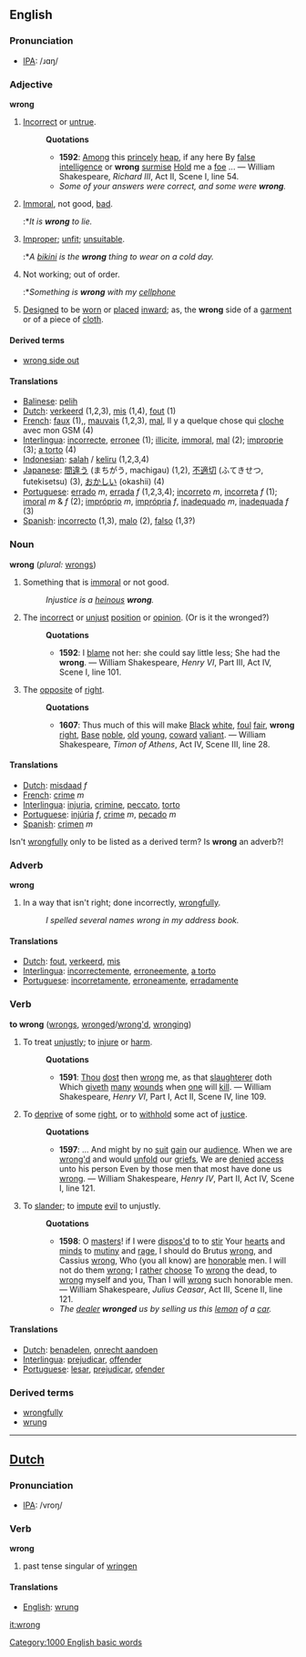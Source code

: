==English==

=== Pronunciation ===
*[[w:IPA|IPA]]: /ɹɑŋ/

===Adjective===
'''wrong''' <!--([[wronger]], [[wrongest]]) -->

#[[Incorrect]] or [[untrue]]. 
#:'''Quotations'''
#:*'''1592''': [[Among]] this [[princely]] [[heap]], if any here By [[false]] [[intelligence]] or '''wrong''' [[surmise]] [[Hold]] me a [[foe]] ... &mdash; William Shakespeare, ''Richard III'', Act II, Scene I, line 54.
#:*''Some of your answers were correct, and some were '''wrong'''.'' 
#[[Immoral]], not good, [[bad]]. 
#:*''It is '''wrong''' to lie.'' 
#[[Improper]]; [[unfit]]; [[unsuitable]]. 
#:*''A [[bikini]] is the '''wrong''' thing to wear on a cold day.'' 
#Not working; out of order.  <!-- Is this a verb sense? -->
#:*''Something is '''wrong''' with my [[cellphone]]'' 
#[[Design]]ed to be [[worn]] or [[place]]d [[inward]]; as, the '''wrong''' side of a [[garment]] or of a piece of [[cloth]].

====Derived terms====
* [[wrong side out]]

====Translations====
*[[Balinese]]: [[pelih]]
*[[Dutch]]: [[verkeerd]] (1,2,3), [[mis]] (1,4), [[fout]] (1)
*[[French]]: [[faux]] (1),, [[mauvais]] (1,2,3), [[mal]], Il y a quelque chose qui [[cloche]] avec mon GSM (4)
*[[Interlingua]]: [[incorrecte]], [[erronee]] (1); [[illicite]], [[immoral]], [[mal]] (2); [[improprie]] (3); [[a torto]] (4)
*[[Indonesian]]: [[salah]] / [[keliru]] (1,2,3,4)
*[[Japanese]]: [[間違う]] (まちがう, machigau) (1,2), [[不適切]] (ふてきせつ, futekisetsu) (3), [[おかしい]] (okashii) (4)
*[[Portuguese]]: [[errado]] ''m'', [[errada]] ''f'' (1,2,3,4); [[incorreto]] ''m'', [[incorreta]] ''f'' (1); [[imoral]] ''m'' & ''f'' (2); [[impróprio]] ''m'', [[imprópria]] ''f'', [[inadequado]] ''m'', [[inadequada]] ''f'' (3)
*[[Spanish]]: [[incorrecto]] (1,3), [[malo]] (2), [[falso]] (1,3?)

===Noun===
'''wrong'''  (''plural:'' [[wrongs]])
#Something that is [[immoral]] or not good. 
#:''Injustice is a [[heinous]] '''wrong'''.''
#The [[incorrect]] or [[unjust]] [[position]] or [[opinion]]. (Or is it the wronged?)
#:'''Quotations'''
#:*'''1592''': I [[blame]] not her: she could say little less; She had the '''wrong'''. &mdash; William Shakespeare, ''Henry VI'', Part III, Act IV, Scene I, line 101.
#The [[opposite]] of [[right]].
#:'''Quotations'''
#:*'''1607''': Thus much of this will make [[Black]] [[white]], [[foul]] [[fair]], '''wrong''' [[right]], [[Base]] [[noble]], [[old]] [[young]], [[coward]] [[valiant]]. &mdash; William Shakespeare, ''Timon of Athens'', Act IV, Scene III, line 28.

====Translations====
*[[Dutch]]: [[misdaad]] ''f''
*[[French]]: [[crime]] ''m''
*[[Interlingua]]: [[injuria]], [[crimine]], [[peccato]], [[torto]]
*[[Portuguese]]: [[injúria]] ''f'', [[crime]] ''m'', [[pecado]] ''m''
*[[Spanish]]: [[crimen]] ''m''

{{rfc}} Isn't [[wrongfully]] only to be listed as a derived term?  Is '''wrong''' an adverb?!
===Adverb===
'''wrong'''
#In a way that isn't right; done incorrectly, [[wrongfully]]. 
#:''I spelled several names wrong in my address book.'' 

====Translations====
*[[Dutch]]: [[fout]], [[verkeerd]], [[mis]]
*[[Interlingua]]: [[incorrectemente]], [[erroneemente]], [[a torto]]
*[[Portuguese]]: [[incorretamente]], [[erroneamente]], [[erradamente]]

===Verb===
'''to wrong''' ([[wrongs]], [[wronged]]/[[wrong'd]], [[wronging]])
#To treat [[unjustly]]; to [[injure]] or [[harm]].
#:'''Quotations'''
#:*'''1591''': [[Thou]] [[dost]] then [[wrong]] me, as that [[slaughterer]] doth Which [[giveth]] [[many]] [[wound]]s when [[one]] will [[kill]]. &mdash; William Shakespeare, ''Henry VI'', Part I, Act II, Scene IV, line 109.
#To [[deprive]] of some [[right]], or to [[withhold]] some act of [[justice]].
#:'''Quotations'''
#:*'''1597''': ... And might by no [[suit]] [[gain]] our [[audience]]. When we are [[wrong'd]] and would [[unfold]] our [[grief]]s, We are [[denied]] [[access]] unto his person Even by those men that most have done us [[wrong]]. &mdash; William Shakespeare, ''Henry IV'', Part II, Act IV, Scene I, line 121.
#To [[slander]]; to [[impute]] [[evil]] to unjustly.
#:'''Quotations'''
#:*'''1598''': O [[master]]s! if I were [[dispose|dispos'd]] to to [[stir]] Your [[heart]]s and [[mind]]s to [[mutiny]] and [[rage]], I should do Brutus [[wrong]], and Cassius [[wrong]], Who (you all know) are [[honorable]] men.  I will not do them [[wrong]]; I [[rather]] [[choose]] To [[wrong]] the dead, to [[wrong]] myself and you, Than I will [[wrong]] such honorable men. &mdash; William Shakespeare, ''Julius Ceasar'', Act III, Scene II, line 121.
#:*''The [[dealer]] '''wronged''' us by selling us this [[lemon]] of a [[car]].''

====Translations====
*[[Dutch]]: [[benadelen]], [[onrecht aandoen]]
*[[Interlingua]]: [[prejudicar]], [[offender]]
*[[Portuguese]]: [[lesar]], [[prejudicar]], [[ofender]]

===Derived terms===
*[[wrongfully]]
*[[wrung]]

----

==[[Dutch]]==
=== Pronunciation ===
*[[w:IPA|IPA]]: /vroŋ/
===Verb===
'''wrong'''
#past tense singular of [[wringen]]

====Translations====
*[[English]]: [[wrung]]
[[Category:1000 English basic words]]

[[it:wrong]]